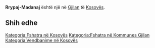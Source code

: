 {{Fshat në 
 | Emri                = Rrypaj-Madanaj
 | EmriAlt                = 
 | NAME_SHORT_FORM=      
 | NAME_GENERIC=      
 | NAME_SORT_NAME_RO=      RRYPAJMADANAJ
 | FULL_NAME_RO = Rrypaj-Madanaj
 | FULL_NAME_ND_RO=Rrypaj-Madanaj
 | SORT_NAME_RG=RRYPAJMADANAJ
 | FULL_NAME_RG=Rrypaj-Madanaj
 | FULL_NAME_ND_RG=Rrypaj-Madanaj
 | SRP_NAME_SHORT_FORM=      
 | SRP_NAME_GENERIC=      
 | SRP_NAME_SORT_NAME_RO=      
 | SRP_FULL_NAME_RO = 
 | SRP_FULL_NAME_ND_RO=
 | SRP_SORT_NAME_RG=
 | SRP_FULL_NAME_RG=
 | SRP_FULL_NAME_ND_RG=
 | Emri (Rasa dhanore) = 
 | Figura              = 
 | Shteti              = Kosovo
 | Komuna              = Gjilan
 | Kodi postar         = 
 | Sipërfaqja          = 

 | Popullsia           = 

 | Regj. i popullsisë  = 
 | Dend. e popullsisë  = 
 | Faqja zyrtare       = 
 <!--- Koordinatat ----> 
 | Gjerësia            = 42.400278
 | Gjatësia            = 20.371389
 | Lartësia            = 
}}
'''Rrypaj-Madanaj''' është një [[]] në [[Gjilan]] të [[Kosovës]].

<!-- == Gjeografia == -->
<!-- == Historia == -->
<!-- == Demografia == -->
== Shih edhe ==
{{Komuna Gjilan}}
{{Kosovo-Administrata-Cung}}

[[Kategoria:Fshatra në Kosovës]]
[[Kategoria:Fshatra në Kommunes Gjilan]]
[[Kategoria:Vendbanime në Kosovës]]
